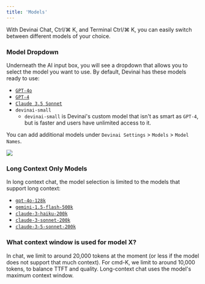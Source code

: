 ```yaml
---
title: 'Models'
---
```


With Devinai Chat, Ctrl/⌘ K, and Terminal Ctrl/⌘ K, you can easily switch between different models of your choice.

### Model Dropdown

Underneath the AI input box, you will see a dropdown that allows you to select the model you want to use. By default, Devinai has these models ready to use:

-   [`GPT-4o`](https://openai.com/index/hello-gpt-4o/)
-   [`GPT-4`](https://openai.com/index/gpt-4/)
-   [`Claude 3.5 Sonnet`](https://www.anthropic.com/news/claude-3-5-sonnet)
-   `devinai-small`
    -   `devinai-small` is Devinai's custom model that isn't as smart as `GPT-4`, but is faster and users have unlimited access to it.

You can add additional models under `Devinai Settings` > `Models` > `Model Names`.

<Frame>
    <img src="/images/advanced/model-toggle.png" />
</Frame>

### Long Context Only Models

In long context chat, the model selection is limited to the models that support long context:

-   [`gpt-4o-128k`](https://platform.openai.com/docs/models)
-   [`gemini-1.5-flash-500k`](https://deepmind.google/technologies/gemini/flash/)
-   [`claude-3-haiku-200k`](https://www.anthropic.com/news/claude-3-family)
-   [`claude-3-sonnet-200k`](https://www.anthropic.com/news/claude-3-family)
-   [`claude-3-5-sonnet-200k`](https://www.anthropic.com/news/claude-3-5-sonnet)

### What context window is used for model X?

In chat, we limit to around 20,000 tokens at the moment (or less if the model does not support that much context). For cmd-K, we limit to around 10,000 tokens, to balance TTFT and quality. Long-context chat uses the model's maximum context window.
